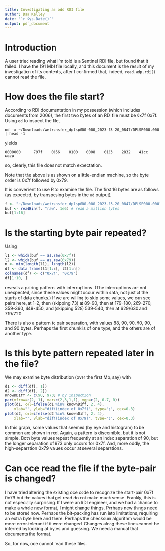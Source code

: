 ```yaml
---
title: Investigating an odd RDI file
author: Dan Kelley
date: "`r Sys.Date()`"
output: pdf_document
---
```


# Introduction

A user tried reading what I'm told is a Sentinel RDI file, but found that it
failed.  I have the (91 Mb) file locally, and this document is the
result of my investigation of its contents, after I confirmed that, indeed,
`read.adp.rdi()` cannot read the file.

# How does the file start?

According to RDI documentation in my possession (which includes documents from
2006), the first two bytes of an RDI file must be 0x7f 0x7f. Using `od`
to inspect the file,
```
od -x ~/Downloads/wetransfer_dplsp000-000_2023-03-20_0847/DPLSP000.000 | head -1
```
yields
```
0000000      797f    0056    0100    0008    0103    2832    41cc    6029
```
so, clearly, this file does not match expectation.

Note that the above is as shown on a little-endian machine, so the byte order
is 0x7f followed by 0x79.  

It is convenient to use R to examine the file.  The first 16 bytes  are as
follows (as expected, by transposing bytes in the `od` output).
```r
f <- "~/Downloads/wetransfer_dplsp000-000_2023-03-20_0847/DPLSP000.000"
buf <- readBin(f, "raw", 1e6) # read a million bytes
buf[1:16]
```

# Is the starting byte pair repeated?

Using
```r
l1 <- which(buf == as.raw(0x7f))
l2 <- which(buf == as.raw(0x79))
n <- min(length(l1), length(l2))
df <- data.frame(l1[1:n], l2[1:n])
colnames(df) <- c("0x7f", "0x79")
df[1:10, ]
```
reveals a pairing pattern, with interruptions.  (The interruptions are not
unexpected, since these values might occur within data, not just at the starts
of data chunks.)  If we are willing to skip some values, we can see pairs here,
at 1-2, then (skipping 73) at 89-90, then at 179-180, 269-270, 359-360,
449-450, and (skipping 529) 539-540, then at 629/630 and 719/720.

There is also a pattern to pair separation, with values 88, 90, 90, 90, 90, and
90 bytes.  Perhaps the first chunk is of one type, and the others are of
another type.


# Is this byte pattern repeated later in the file?

We may examine byte distribution (over the first Mb, say) with
```r
d1 <- diff(df[, 1])
d2 <- diff(df[, 2])
knownDiff <- c(90, 973) # by inspection
par(mfrow=c(2, 1), mar=c(2,3,1,1), mgp=c(2, 0.7, 0))
plot(d1, col=ifelse(d1 %in% knownDiff, 2, 4),
    xlab="", ylab="diff(index of 0x7f)", type="p", cex=0.3)
plot(d2, col=ifelse(d2 %in% knownDiff, 2, 4),
    xlab="", ylab="diff(index of 0x79)", type="p", cex=0.3)
```
In this graph, some values that seemed (by eye and histogram) to be common are
shown in red.  Again, a pattern is discernible, but it is not simple.  Both
byte values repeat frequently at an index separation of 90, but the longer
separation of 973 only occurs for 0x7f.  And, more oddly, the high-separation
0x79 values occur at several separations.

# Can oce read the file if the byte-pair is changed?

I have tried altering the existing oce code to recognize the start-pair 0x7f
0x79 but the values that get read do not make much sense. Frankly, this is not
especially surprising.  If I were an RDI engineer, and we had a chance to make
a whole new format, I might change things.  Perhaps new things need to be
stored now. Perhaps the bit-packing has run into limitations, requiring an
extra byte here and there. Perhaps the checksum algorithm would be more
error-tolerant if it were changed. Changes along these lines cannot be inferred
by looking at bytes and guessing.  We need a manual that documents the format.

So, for now, oce cannot read these files.

